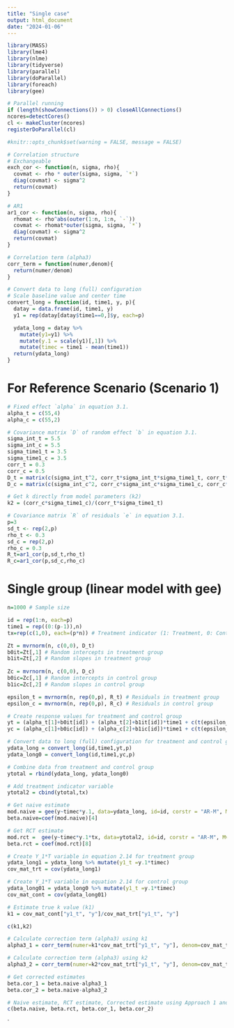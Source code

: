 ```yaml
---
title: "Single case"
output: html_document
date: "2024-01-06"
---
```


```r
library(MASS)
library(lme4)
library(nlme)
library(tidyverse)
library(parallel)
library(doParallel)
library(foreach)
library(gee)
```

```r
# Parallel running
if (length(showConnections()) > 0) closeAllConnections()
ncores=detectCores()
cl <- makeCluster(ncores)  
registerDoParallel(cl)
```


```r
#knitr::opts_chunk$set(warning = FALSE, message = FALSE) 
```

```r
# Correlation structure
# Exchangeable
exch_cor <- function(n, sigma, rho){
  covmat <- rho * outer(sigma, sigma, `*`)
  diag(covmat) <- sigma^2
  return(covmat)
}

# AR1
ar1_cor <- function(n, sigma, rho){
  rhomat <- rho^abs(outer(1:n, 1:n, `-`))
  covmat <- rhomat*outer(sigma, sigma, `*`)
  diag(covmat) <- sigma^2
  return(covmat)
}

# Correlation term (alpha3)
corr_term = function(numer,denom){
  return(numer/denom)
}

# Convert data to long (full) configuration
# Scale baseline value and center time
convert_long = function(id, time1, y, p){
  datay = data.frame(id, time1, y)
  y1 = rep(datay[datay$time1==0,]$y, each=p)

  ydata_long = datay %>% 
    mutate(y1=y1) %>% 
    mutate(y.1 = scale(y1)[,1]) %>% 
    mutate(timec = time1 - mean(time1))
  return(ydata_long)
}
```

# For Reference Scenario (Scenario 1)
```r
# Fixed effect `alpha` in equation 3.1.
alpha_t = c(55,4)
alpha_c = c(55,2)

# Covariance matrix `D` of random effect `b` in equation 3.1.
sigma_int_t = 5.5
sigma_int_c = 5.5
sigma_time1_t = 3.5
sigma_time1_c = 3.5
corr_t = 0.3
corr_c = 0.5
D_t = matrix(c(sigma_int_t^2, corr_t*sigma_int_t*sigma_time1_t, corr_t*sigma_int_t*sigma_time1_t, sigma_time1_t^2), nrow=2)
D_c = matrix(c(sigma_int_c^2, corr_c*sigma_int_c*sigma_time1_c, corr_c*sigma_int_c*sigma_time1_c, sigma_time1_c^2), nrow=2)

# Get k directly from model parameters (k2)
k2 = (corr_c*sigma_time1_c)/(corr_t*sigma_time1_t)

# Covariance matrix `R` of residuals `e` in equation 3.1.
p=3
sd_t <- rep(2,p)
rho_t <- 0.3
sd_c = rep(2,p)
rho_c = 0.3
R_t=ar1_cor(p,sd_t,rho_t)
R_c=ar1_cor(p,sd_c,rho_c)
```

# Single group (linear model with gee)
```r
n=1000 # Sample size

id = rep(1:n, each=p)
time1 = rep((0:(p-1)),n)
tx=rep(c(1,0), each=(p*n)) # Treatment indicator (1: Treatment, 0: Control)

Zt = mvrnorm(n, c(0,0), D_t)
b0it=Zt[,1] # Random intercepts in treatment group 
b1it=Zt[,2] # Random slopes in treatment group
  
Zc = mvrnorm(n, c(0,0), D_c)
b0ic=Zc[,1] # Random intercepts in control group
b1ic=Zc[,2] # Random slopes in control group

epsilon_t = mvrnorm(n, rep(0,p), R_t) # Residuals in treatment group
epsilon_c = mvrnorm(n, rep(0,p), R_c) # Residuals in control group

# Create response values for treatment and control group  
yt = (alpha_t[1]+b0it[id]) + (alpha_t[2]+b1it[id])*time1 + c(t(epsilon_t))
yc = (alpha_c[1]+b0ic[id]) + (alpha_c[2]+b1ic[id])*time1 + c(t(epsilon_c))

# Convert data to long (full) configuration for treatment and control group
ydata_long = convert_long(id,time1,yt,p)
ydata_long0 = convert_long(id,time1,yc,p)

# Combine data from treatment and control group
ytotal = rbind(ydata_long, ydata_long0)

# Add treatment indicator variable
ytotal2 = cbind(ytotal,tx)

# Get naive estimate
mod.naive = gee(y~timec*y.1, data=ydata_long, id=id, corstr = "AR-M", Mv=1)
beta.naive=coef(mod.naive)[4]

# Get RCT estimate
mod.rct =  gee(y~timec*y.1*tx, data=ytotal2, id=id, corstr = "AR-M", Mv=1)
beta.rct = coef(mod.rct)[8]

# Create Y_1*T variable in equation 2.14 for treatment group
ydata_long1 = ydata_long %>% mutate(y1_t =y.1*timec)
cov_mat_trt = cov(ydata_long1)

# Create Y_1*T variable in equation 2.14 for control group
ydata_long01 = ydata_long0 %>% mutate(y1_t =y.1*timec)
cov_mat_cont = cov(ydata_long01)

# Estimate true k value (k1)
k1 = cov_mat_cont["y1_t", "y"]/cov_mat_trt["y1_t", "y"]

c(k1,k2)

```

```r
# Calculate correction term (alpha3) using k1
alpha3_1 = corr_term(numer=k1*cov_mat_trt["y1_t", "y"], denom=cov_mat_trt["y1_t", "y1_t"])

# Calculate correction term (alpha3) using k2
alpha3_2 = corr_term(numer=k2*cov_mat_trt["y1_t", "y"], denom=cov_mat_trt["y1_t", "y1_t"])
```

```r
# Get corrected estimates
beta.cor_1 = beta.naive-alpha3_1
beta.cor_2 = beta.naive-alpha3_2

# Naive estimate, RCT estimate, Corrected estimate using Approach 1 and 2
c(beta.naive, beta.rct, beta.cor_1, beta.cor_2)
```








`

